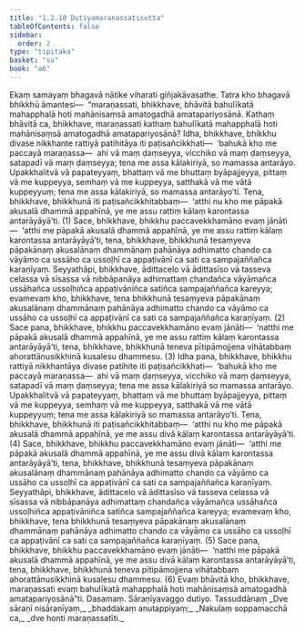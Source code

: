 ```yaml
---
title: "1.2.10 Dutiyamaraṇassatisutta"
tableOfContents: false
sidebar:
  order: 2
type: "tipitaka"
basket: "su"
book: "a6"
---
```



<DynamicBreadcrumb />

<Division number="20" book="a6">

<Paragraph number="121" book="a6">
Ekaṃ samayaṃ bhagavā nātike viharati giñjakāvasathe. Tatra kho bhagavā bhikkhū āmantesi—  “maraṇassati, bhikkhave, bhāvitā bahulīkatā mahapphalā hoti mahānisaṃsā amatogadhā amatapariyosānā. Kathaṃ bhāvitā ca, bhikkhave, maraṇassati kathaṃ bahulīkatā mahapphalā hoti mahānisaṃsā amatogadhā amatapariyosānā?
</Paragraph>

<Paragraph number="122" book="a6">
Idha, bhikkhave, bhikkhu divase nikkhante rattiyā patihitāya iti paṭisañcikkhati—  ‘bahukā kho me paccayā maraṇassa—  ahi vā maṃ ḍaṃseyya, vicchiko vā maṃ ḍaṃseyya, satapadī vā maṃ ḍaṃseyya; tena me assa kālakiriyā, so mamassa antarāyo. Upakkhalitvā vā papateyyaṃ, bhattaṃ vā me bhuttaṃ byāpajjeyya, pittaṃ vā me kuppeyya, semhaṃ vā me kuppeyya, satthakā vā me vātā kuppeyyuṃ; tena me assa kālakiriyā, so mamassa antarāyo’ti. Tena, bhikkhave, bhikkhunā iti paṭisañcikkhitabbaṃ—  ‘atthi nu kho me pāpakā akusalā dhammā appahīnā, ye me assu rattiṃ kālaṃ karontassa antarāyāyā’ti. (1)
</Paragraph>

<Paragraph number="123" book="a6">
Sace, bhikkhave, bhikkhu paccavekkhamāno evaṃ jānāti—  ‘atthi me pāpakā akusalā dhammā appahīnā, ye me assu rattiṃ kālaṃ karontassa antarāyāyā’ti, tena, bhikkhave, bhikkhunā tesaṃyeva pāpakānaṃ akusalānaṃ dhammānaṃ pahānāya adhimatto chando ca vāyāmo ca ussāho ca ussoḷhī ca appaṭivānī ca sati ca sampajaññañca karaṇīyaṃ. Seyyathāpi, bhikkhave, ādittacelo vā ādittasīso vā tasseva celassa vā sīsassa vā nibbāpanāya adhimattaṃ chandañca vāyāmañca ussāhañca ussoḷhiñca appaṭivāniñca satiñca sampajaññañca kareyya; evamevaṃ kho, bhikkhave, tena bhikkhunā tesaṃyeva pāpakānaṃ akusalānaṃ dhammānaṃ pahānāya adhimatto chando ca vāyāmo ca ussāho ca ussoḷhī ca appaṭivānī ca sati ca sampajaññañca karaṇīyaṃ. (2)
</Paragraph>

<Paragraph number="124" book="a6">
Sace pana, bhikkhave, bhikkhu paccavekkhamāno evaṃ jānāti—  ‘natthi me pāpakā akusalā dhammā appahīnā, ye me assu rattiṃ kālaṃ karontassa antarāyāyā’ti, tena, bhikkhave, bhikkhunā teneva pītipāmojjena vihātabbaṃ ahorattānusikkhinā kusalesu dhammesu. (3)
</Paragraph>

<Paragraph number="125" book="a6">
Idha pana, bhikkhave, bhikkhu rattiyā nikkhantāya divase patihite iti paṭisañcikkhati—  ‘bahukā kho me paccayā maraṇassa—  ahi vā maṃ ḍaṃseyya, vicchiko vā maṃ ḍaṃseyya, satapadī vā maṃ ḍaṃseyya; tena me assa kālakiriyā so mamassa antarāyo. Upakkhalitvā vā papateyyaṃ, bhattaṃ vā me bhuttaṃ byāpajjeyya, pittaṃ vā me kuppeyya, semhaṃ vā me kuppeyya, satthakā vā me vātā kuppeyyuṃ; tena me assa kālakiriyā so mamassa antarāyo’ti. Tena, bhikkhave, bhikkhunā iti paṭisañcikkhitabbaṃ—  ‘atthi nu kho me pāpakā akusalā dhammā appahīnā, ye me assu divā kālaṃ karontassa antarāyāyā’ti. (4)
</Paragraph>

<Paragraph number="126" book="a6">
Sace, bhikkhave, bhikkhu paccavekkhamāno evaṃ jānāti—  ‘atthi me pāpakā akusalā dhammā appahīnā, ye me assu divā kālaṃ karontassa antarāyāyā’ti, tena, bhikkhave, bhikkhunā tesaṃyeva pāpakānaṃ akusalānaṃ dhammānaṃ pahānāya adhimatto chando ca vāyāmo ca ussāho ca ussoḷhī ca appaṭivānī ca sati ca sampajaññañca karaṇīyaṃ. Seyyathāpi, bhikkhave, ādittacelo vā ādittasīso vā tasseva celassa vā sīsassa vā nibbāpanāya adhimattaṃ chandañca vāyāmañca ussāhañca ussoḷhiñca appaṭivāniñca satiñca sampajaññañca kareyya; evamevaṃ kho, bhikkhave, tena bhikkhunā tesaṃyeva pāpakānaṃ akusalānaṃ dhammānaṃ pahānāya adhimatto chando ca vāyāmo ca ussāho ca ussoḷhī ca appaṭivānī ca sati ca sampajaññañca karaṇīyaṃ. (5)
</Paragraph>

<Paragraph number="127" book="a6">
Sace pana, bhikkhave, bhikkhu paccavekkhamāno evaṃ jānāti—  ‘natthi me pāpakā akusalā dhammā appahīnā, ye me assu divā kālaṃ karontassa antarāyāyā’ti, tena, bhikkhave, bhikkhunā teneva pītipāmojjena vihātabbaṃ ahorattānusikkhinā kusalesu dhammesu. (6)
</Paragraph>

<Paragraph number="128" book="a6">
Evaṃ bhāvitā kho, bhikkhave, maraṇassati evaṃ bahulīkatā mahapphalā hoti mahānisaṃsā amatogadhā amatapariyosānā”ti.

</Paragraph>
</Division>

<Paragraph number="129" type="center" book="a6">
Dasamaṃ.



</Paragraph>

<Paragraph number="130" type="center" book="a6">
Sāraṇīyavaggo dutiyo.



</Paragraph>

<Paragraph number="131" type="center" book="a6">
Tassuddānaṃ


</Paragraph>

<Paragraph number="132" type="verses" book="a6">
_Dve sāraṇī nisāraṇīyaṃ,_  
_bhaddakaṃ anutappiyaṃ;_  
_Nakulaṃ soppamacchā ca,_  
_dve honti maraṇassatīti._
</Paragraph>